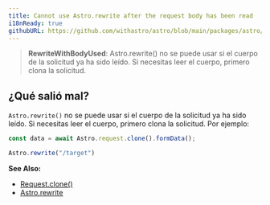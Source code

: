 ```yaml
---
title: Cannot use Astro.rewrite after the request body has been read
i18nReady: true
githubURL: https://github.com/withastro/astro/blob/main/packages/astro/src/core/errors/errors-data.ts
---
```


> **RewriteWithBodyUsed**: Astro.rewrite() no se puede usar si el cuerpo de la solicitud ya ha sido leído. Si necesitas leer el cuerpo, primero clona la solicitud.

## ¿Qué salió mal?
`Astro.rewrite()` no se puede usar si el cuerpo de la solicitud ya ha sido leído. Si necesitas leer el cuerpo, primero clona la solicitud. Por ejemplo:

```js
const data = await Astro.request.clone().formData();

Astro.rewrite("/target")
```

**See Also:**
-  [Request.clone()](https://developer.mozilla.org/en-US/docs/Web/API/Request/clone)
-  [Astro.rewrite](/en/reference/configuration-reference/#experimentalrewriting)


